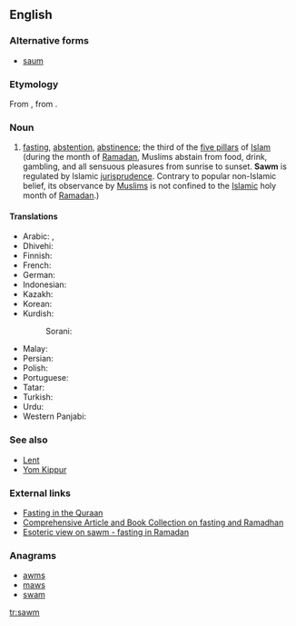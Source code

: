 ==English==
{{wikipedia}}
{{wikiquote}}

===Alternative forms===
* [[saum]]

===Etymology===
From {{etyl|ar|en}} {{term|صَوْم||tr=ṣawm|fasting; abstaining from food, drink, and sex|lang=ar}}, from {{etyl|syc|en}} {{term|ܨܘܡܐ|tr=ṣawmāʾ|lang=syc}}.

===Noun===
{{en-noun|?}}

# {{context|Islam|lang=en}} [[fasting]], [[abstention]], [[abstinence]]; the third of the [[five pillars]] of [[Islam]] (during the month of [[Ramadan]], Muslims abstain from food, drink, gambling, and all sensuous pleasures from sunrise to sunset. '''Sawm''' is regulated by Islamic [[jurisprudence]]. Contrary to popular non-Islamic belief, its observance by [[Muslim]]s is not confined to the [[Islamic]] holy month of [[Ramadan]].)

====Translations====
{{trans-top|fasting, abstention}}
* Arabic: {{t|ar|صوم|tr=ʂawm|m}}, {{t|ar|صيام|tr=ʂiyām|sc=Arab}}
* Dhivehi: {{t|dv|ރޯދަ}}
* Finnish: {{t|fi|saum}}
* French: {{t|fr|saoum|m}}
* German: {{t+|de|Saum}}
* Indonesian: {{t+|id|puasa}}
* Kazakh: {{t|kk|ораза|tr=oraza|sc=Cyrl}}
* Korean: {{t|ko|사움|tr=saum}}
* Kurdish: {{t+|ku|rojî}}
*: Sorani: {{t|ckb|ڕۆژوو|tr=rojû|sc=ku-Arab}}
{{trans-mid}}
* Malay: {{t|ms|puasa}}
* Persian: {{t+|fa|روزه|tr=roza}}
* Polish: {{t|pl|saum|m}}
* Portuguese: {{t|pt|sawm|f}}
* Tatar: {{t+|tt|ураза|tr=uraza|sc=Cyrl}}
* Turkish: {{t+|tr|oruç}}
* Urdu: {{t|ur|روزہ|tr=roza|m}}
* Western Panjabi: {{t|pnb|روزہ|tr=roza|sc=pa-Arab}}
{{trans-bottom}}

===See also===
* [[Lent]]
* [[Yom Kippur]]

===External links===
* [http://www.haqislam.org/ramadan/fasting-in-quraan.htm Fasting in the Quraan]
* [http://abdurrahman.org/ramadhan/index.html Comprehensive Article and Book Collection on fasting and Ramadhan]
* [http://www.islamfrominside.com/Pages/Articles/Fast%20until%20the%20night%20%28Ramadan%29.html Esoteric view on sawm - fasting in Ramadan]

===Anagrams===
* [[awms#English|awms]]
* [[maws#English|maws]]
* [[swam#English|swam]]

[[tr:sawm]]